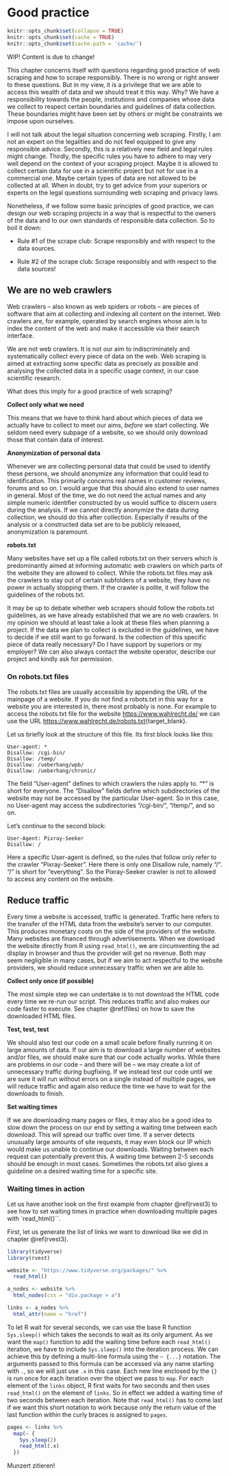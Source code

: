 # Good practice {#good_practice}

``` r
knitr::opts_chunk$set(collapse = TRUE)
knitr::opts_chunk$set(cache = TRUE)
knitr::opts_chunk$set(cache.path = 'cache/')
```

WIP! Content is due to change!


This chapter concerns itself with questions regarding good practice of web
scraping and how to scrape responsibly. There is no wrong or right answer to
these questions. But in my view, it is a privilege that we are able to access
this wealth of data and we should treat it this way. Why? We have a
responsibility towards the people, institutions and companies whose data we
collect to respect certain boundaries and guidelines of data collection. These
boundaries might have been set by others or might be constraints we impose upon
ourselves.

I will not talk about the legal situation concerning web scraping. Firstly, I am
not an expert on the legalities and do not feel equipped to give any responsible
advice. Secondly, this is a relatively new field and legal rules might change.
Thirdly, the specific rules you have to adhere to may very well depend on the
context of your scraping project. Maybe it is allowed to collect certain data
for use in a scientific project but not for use in a commercial one. Maybe
certain types of data are not allowed to be collected at all. When in doubt, try
to get advice from your superiors or experts on the legal questions surrounding
web scraping and privacy laws.

Nonetheless, if we follow some basic principles of good practice, we can design
our web scraping projects in a way that is respectful to the owners of the data
and to our own standards of responsible data collection. So to boil it down:

* Rule #1 of the scrape club: Scrape responsibly and with respect to the data
sources.

* Rule #2 of the scrape club: Scrape responsibly and with respect to the data
sources!


## We are no web crawlers

Web crawlers -- also known as web spiders or robots -- are pieces of software
that aim at collecting and indexing all content on the internet. Web crawlers
are, for example, operated by search engines whose aim is to index the content of
the web and make it accessible via their search interface.

We are not web crawlers. It is not our aim to indiscriminately and
systematically collect every piece of data on the web. Web scraping is aimed at
extracting some specific data as precisely as possible and analysing the
collected data in a specific usage context, in our case scientific research.

What does this imply for a good practice of web scraping?

**Collect only what we need**

This means that we have to think hard about which pieces of data we actually
have to collect to meet our aims, *before* we start collecting. We seldom need
every subpage of a website, so we should only download those that contain data
of interest.

**Anonymization of personal data**

Whenever we are collecting personal data that could be used to identify these
persons, we should anonymize any information that could lead to identification.
This primarily concerns real names in customer reviews, forums and so on. I
would argue that this should also extend to user names in general. Most of the
time, we do not need the actual names and any simple numeric identifier
constructed by us would suffice to discern users during the analysis. If we
cannot directly anonymize the data during collection, we should do this after
collection.  Especially if results of the analysis or a constructed data set are
to be publicly released, anonymization is paramount.

**robots.txt**

Many websites have set up a file called robots.txt on their servers which is
predominantly aimed at informing automatic web crawlers on which parts of the
website they are allowed to collect. While the robots.txt files may ask the
crawlers to stay out of certain subfolders of a website, they have no power in
actually stopping them. If the crawler is polite, it will follow the guidelines
of the robots.txt.

It may be up to debate whether web scrapers should follow the robots.txt
guidelines, as we have already established that we are no web crawlers. In my
opinion we should at least take a look at these files when planning a
project. If the data we plan to collect is excluded in the guidelines, we have
to decide if we still want to go forward. Is the collection of this specific
piece of data really necessary? Do I have support by superiors or my employer?
We can also always contact the website operator, describe our project and kindly
ask for permission.

### On robots.txt files

The robots.txt files are usually accessible by appending the URL of the mainpage
of a website. If you do not find a robots.txt in this way for a website you are
interested in, there most probably is none. For example to access the robots.txt
file for the website <https://www.wahlrecht.de/>{target=_blank} we can use the
URL <https://www.wahlrecht.de/robots.txt>{target_blank}. 

Let us briefly look at the structure of this file. Its first block looks like
this:

```
User-agent: *
Disallow: /cgi-bin/
Disallow: /temp/
Disallow: /ueberhang/wpb/
Disallow: /ueberhang/chronic/
```

The field "User-agent" defines to which crawlers the rules apply to. "*" is
short for everyone. The "Disallow" fields define which subdirectories of the
website may not be accessed by the particular User-agent. So in this case, no
User-agent may access the subdirectories "/cgi-bin/", "/temp/", and so on.

Let's continue to the second block:

```
User-Agent: Pixray-Seeker
Disallow: /
```

Here a specific User-agent is defined, so the rules that follow only refer to
the crawler "Pixray-Seeker". Here there is only one Disallow rule, namely "/".
"/" is short for "everything". So the Pixray-Seeker crawler is not to allowed to
access any content on the website. 


## Reduce traffic

Every time a website is accessed, traffic is generated. Traffic here refers to
the transfer of the HTML data from the website's server to our computer. This
produces monetary costs on the side of the providers of the website. Many
websites are financed through advertisements. When we download the website
directly from R using `read_html()`, we are circumventing the ad display in
browser and thus the provider will get no revenue. Both may seem negligible in
many cases, but if we aim to act respectful to the website providers, we should
reduce unnecessary traffic when we are able to.

**Collect only once (if possible)**

The most simple step we can undertake is to not download the HTML code every
time we re-run our script. This reduces traffic and also makes our code faster
to execute. See chapter \@ref(files) on how to save the downloaded HTML files.

**Test, test, test**

We should also test our code on a small scale before finally running it on large
amounts of data. If our aim is to download a large number of websites and/or
files, we should make sure that our code actually works. While there are
problems in our code -- and there will be -- we may create a lot of unnecessary
traffic during bugfixing. If we instead test our code until we are sure it will
run without errors on a single instead of multiple pages, we will reduce traffic
and again also reduce the time we have to wait for the downloads to finish.

**Set waiting times**

If we are downloading many pages or files, it may also be a good idea to slow
down the process on our end by setting a waiting time between each
download. This will spread our traffic over time. If a server detects
unusually large amounts of site requests, it may even block our IP which would
make us unable to continue our downloads. Waiting between each request can
potentially prevent this. A waiting time between 2-5 seconds should be enough in
most cases. Sometimes the robots.txt also gives a guideline on a desired waiting
time for a specific site.

### Waiting times in action

Let us have another look on the first example from chapter \@ref(rvest3) to see
how to set waiting times in practice when downloading multiple pages with
`read_html()``.

First, let us generate the list of links we want to download like we did in
chapter \@ref(rvest3).

``` r
library(tidyverse)
library(rvest)

website <- "https://www.tidyverse.org/packages/" %>% 
  read_html()

a_nodes <- website %>% 
  html_nodes(css = "div.package > a")

links <- a_nodes %>%
  html_attr(name = "href")
```

To let R wait for several seconds, we can use the base R function `Sys.sleep()`
which takes the seconds to wait as its only argument. As we want the `map()`
function to add the waiting time before each `read_html()` iteration, we have to
include `Sys.sleep()` into the iteration process. We can achieve this by
defining a multi-line formula using the `~ {...}` notation. The arguments passed
to this formula can be accessed via any name starting with `.`, so we will just
use `.x` in this case. Each new line enclosed by the `{}` is run once for each
iteration over the object we pass to `map`. For each element of the `links`
object, R first waits for two seconds and then uses `read_html()` on the element
of `links`. So in effect we added a waiting time of two seconds between each
iteration. Note that `read_html()` has to come last if we want this short
notation to work because only the return value of the last function within the
curly braces is assigned to `pages`.

``` r
pages <- links %>% 
  map(~ {
    Sys.sleep(2)
    read_html(.x)
  })
```


Munzert zitieren!
